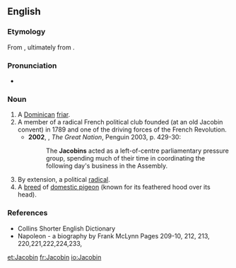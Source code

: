 ==English==
{{wikipedia}}
===Etymology===
From {{etyl|frm}} {{term|Jacobin|lang=fr}}, ultimately from {{etyl|la}} {{term|Jacobus|Jacōbus|Jacob}}.

===Pronunciation===
*{{a|UK}} {{IPA|/ˈdʒakəbɪn/}}

===Noun===
{{en-noun}}

# A [[Dominican]] [[friar]].
# A member of a radical French political club founded (at an old Jacobin convent) in 1789 and one of the driving forces of the French Revolution.
#*'''2002''', {{w|Colin Jones (historian)|Colin Jones}}, ''The Great Nation'', Penguin 2003, p. 429-30:
#*:The '''Jacobins''' acted as a left-of-centre parliamentary pressure group, spending much of their time in coordinating the following day's business in the Assembly.
# By extension, a political [[radical]].
# A [[breed]] of [[domestic pigeon]] (known for its feathered hood over its head).

===References===
*Collins Shorter English Dictionary
*Napoleon - a biography by Frank McLynn Pages 209-10, 212, 213, 220,221,222,224,233,

[[et:Jacobin]]
[[fr:Jacobin]]
[[io:Jacobin]]